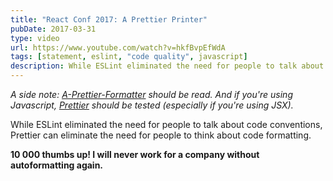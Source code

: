 ```yaml
---
title: "React Conf 2017: A Prettier Printer"
pubDate: 2017-03-31
type: video
url: https://www.youtube.com/watch?v=hkfBvpEfWdA
tags: [statement, eslint, "code quality", javascript]
description: While ESLint eliminated the need for people to talk about code conventions, Prettier can eliminate the need for people to think about code formatting. 10 000 thumbs up! I will never work for a company without autoformatting again.
---
```


_A side note: [A-Prettier-Formatter](http://jlongster.com/A-Prettier-Formatter) should be read. And if you're using Javascript, [Prettier](https://github.com/prettier/prettier) should be tested (especially if you're using JSX)._

While ESLint eliminated the need for people to talk about code conventions, Prettier can eliminate the need for people to think about code formatting.

**10 000 thumbs up! I will never work for a company without autoformatting again.**
